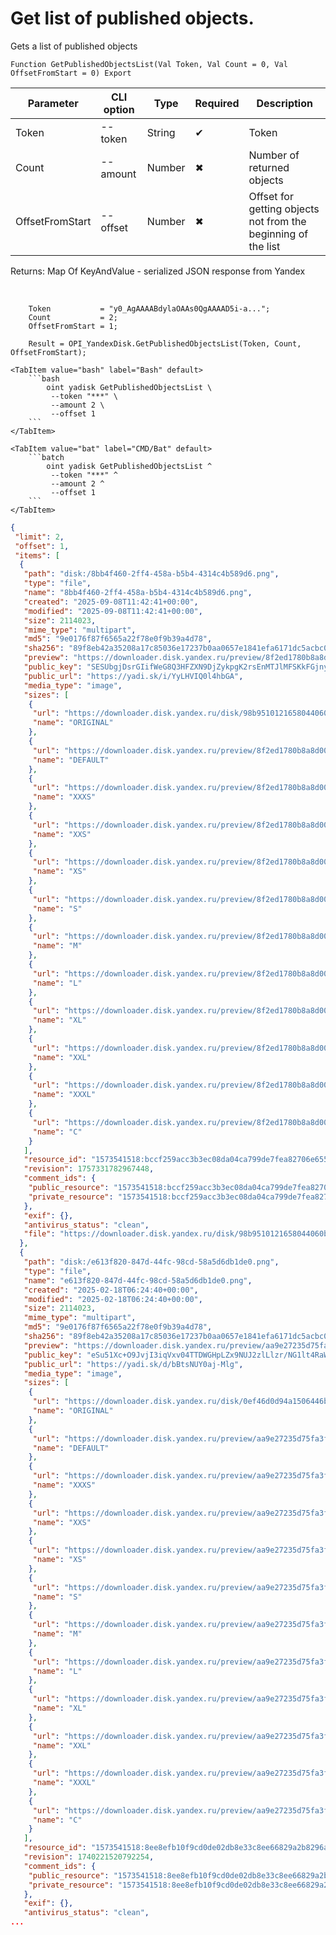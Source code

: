 ﻿---
sidebar_position: 3
description: Get list of published objects. and other functions to work with Yandex Disk in the Open Integration Package, a free open-source integration library for 1C:Enterprise 8, OneScript and CLI
keywords: [1C, 1С, 1С:Enterprise, 1С:Enterprise 8.3, API, Integration, Services, Exchange, OneScript, CLI, Yandex Disk]
---


# Get list of published objects.
 Gets a list of published objects



`Function GetPublishedObjectsList(Val Token, Val Count = 0, Val OffsetFromStart = 0) Export`

  | Parameter | CLI option | Type | Required | Description |
  |-|-|-|-|-|
  | Token | --token | String | &#x2714; | Token |
  | Count | --amount | Number | &#x2716; | Number of returned objects |
  | OffsetFromStart | --offset | Number | &#x2716; | Offset for getting objects not from the beginning of the list |

  
  Returns:  Map Of KeyAndValue - serialized JSON response from Yandex

<br/>




```bsl title="1C:Enterprise/OneScript code example"
    Token           = "y0_AgAAAABdylaOAAs0QgAAAAD5i-a...";
    Count           = 2;
    OffsetFromStart = 1;

    Result = OPI_YandexDisk.GetPublishedObjectsList(Token, Count, OffsetFromStart);
```
 

 <Tabs>
  
    <TabItem value="bash" label="Bash" default>
        ```bash
            oint yadisk GetPublishedObjectsList \
             --token "***" \
             --amount 2 \
             --offset 1
        ```
    </TabItem>
  
    <TabItem value="bat" label="CMD/Bat" default>
        ```batch
            oint yadisk GetPublishedObjectsList ^
             --token "***" ^
             --amount 2 ^
             --offset 1
        ```
    </TabItem>
</Tabs>


```json title="Result"
{
 "limit": 2,
 "offset": 1,
 "items": [
  {
   "path": "disk:/8bb4f460-2ff4-458a-b5b4-4314c4b589d6.png",
   "type": "file",
   "name": "8bb4f460-2ff4-458a-b5b4-4314c4b589d6.png",
   "created": "2025-09-08T11:42:41+00:00",
   "modified": "2025-09-08T11:42:41+00:00",
   "size": 2114023,
   "mime_type": "multipart",
   "md5": "9e0176f87f6565a22f78e0f9b39a4d78",
   "sha256": "89f8eb42a35208a17c85036e17237b0aa0657e1841efa6171dc5acbc0dea9e18",
   "preview": "https://downloader.disk.yandex.ru/preview/8f2ed1780b8a8d001de6627fc9cd16f73489ba759e0e46195df22d021dcf40f0/inf/Kw7ntutnYTv7ME2Wc45CLPUTRub4FO1o8FL8mXTzn15mJipCySkz4Ste7NeUNF4jmAKSauPmPxLFzO6aMKmEAw%3D%3D?uid=1573541518&filename=8bb4f460-2ff4-458a-b5b4-4314c4b589d6.png&disposition=inline&hash=&limit=0&content_type=image%2Fjpeg&owner_uid=1573541518&tknv=v3&size=S&crop=0",
   "public_key": "SESUbgjDsrGIifWeG8Q3HFZXN9DjZykpgK2rsEnMTJlMFSKkFGjnyiKVpUBWzkNyq/J6bpmRyOJonT3VoXnDag==",
   "public_url": "https://yadi.sk/i/YyLHVIQ0l4hbGA",
   "media_type": "image",
   "sizes": [
    {
     "url": "https://downloader.disk.yandex.ru/disk/98b9510121658044060b746f1b5244d6e5080a9589efd1373c0a3acc0aa9c3da/68c8cb1a/gwThwhLBKYvLhQCNnqAHipg9dL32B8ucsRJtTnFcQwXyscfbJ8B8OyXfwGYeSiPiSjoRHIEODK4QYbBUqVd5IQ%3D%3D?uid=1573541518&filename=8bb4f460-2ff4-458a-b5b4-4314c4b589d6.png&disposition=attachment&hash=&limit=0&content_type=multipart&owner_uid=1573541518&fsize=2114023&hid=03d7263840468e281bd0b238a26e7d0d&media_type=image&tknv=v3&etag=9e0176f87f6565a22f78e0f9b39a4d78",
     "name": "ORIGINAL"
    },
    {
     "url": "https://downloader.disk.yandex.ru/preview/8f2ed1780b8a8d001de6627fc9cd16f73489ba759e0e46195df22d021dcf40f0/inf/Kw7ntutnYTv7ME2Wc45CLPUTRub4FO1o8FL8mXTzn15mJipCySkz4Ste7NeUNF4jmAKSauPmPxLFzO6aMKmEAw%3D%3D?uid=1573541518&filename=8bb4f460-2ff4-458a-b5b4-4314c4b589d6.png&disposition=inline&hash=&limit=0&content_type=image%2Fjpeg&owner_uid=1573541518&tknv=v3",
     "name": "DEFAULT"
    },
    {
     "url": "https://downloader.disk.yandex.ru/preview/8f2ed1780b8a8d001de6627fc9cd16f73489ba759e0e46195df22d021dcf40f0/inf/Kw7ntutnYTv7ME2Wc45CLPUTRub4FO1o8FL8mXTzn15mJipCySkz4Ste7NeUNF4jmAKSauPmPxLFzO6aMKmEAw%3D%3D?uid=1573541518&filename=8bb4f460-2ff4-458a-b5b4-4314c4b589d6.png&disposition=inline&hash=&limit=0&content_type=image%2Fjpeg&owner_uid=1573541518&tknv=v3&size=XXXS&crop=0",
     "name": "XXXS"
    },
    {
     "url": "https://downloader.disk.yandex.ru/preview/8f2ed1780b8a8d001de6627fc9cd16f73489ba759e0e46195df22d021dcf40f0/inf/Kw7ntutnYTv7ME2Wc45CLPUTRub4FO1o8FL8mXTzn15mJipCySkz4Ste7NeUNF4jmAKSauPmPxLFzO6aMKmEAw%3D%3D?uid=1573541518&filename=8bb4f460-2ff4-458a-b5b4-4314c4b589d6.png&disposition=inline&hash=&limit=0&content_type=image%2Fjpeg&owner_uid=1573541518&tknv=v3&size=XXS&crop=0",
     "name": "XXS"
    },
    {
     "url": "https://downloader.disk.yandex.ru/preview/8f2ed1780b8a8d001de6627fc9cd16f73489ba759e0e46195df22d021dcf40f0/inf/Kw7ntutnYTv7ME2Wc45CLPUTRub4FO1o8FL8mXTzn15mJipCySkz4Ste7NeUNF4jmAKSauPmPxLFzO6aMKmEAw%3D%3D?uid=1573541518&filename=8bb4f460-2ff4-458a-b5b4-4314c4b589d6.png&disposition=inline&hash=&limit=0&content_type=image%2Fjpeg&owner_uid=1573541518&tknv=v3&size=XS&crop=0",
     "name": "XS"
    },
    {
     "url": "https://downloader.disk.yandex.ru/preview/8f2ed1780b8a8d001de6627fc9cd16f73489ba759e0e46195df22d021dcf40f0/inf/Kw7ntutnYTv7ME2Wc45CLPUTRub4FO1o8FL8mXTzn15mJipCySkz4Ste7NeUNF4jmAKSauPmPxLFzO6aMKmEAw%3D%3D?uid=1573541518&filename=8bb4f460-2ff4-458a-b5b4-4314c4b589d6.png&disposition=inline&hash=&limit=0&content_type=image%2Fjpeg&owner_uid=1573541518&tknv=v3&size=S&crop=0",
     "name": "S"
    },
    {
     "url": "https://downloader.disk.yandex.ru/preview/8f2ed1780b8a8d001de6627fc9cd16f73489ba759e0e46195df22d021dcf40f0/inf/Kw7ntutnYTv7ME2Wc45CLPUTRub4FO1o8FL8mXTzn15mJipCySkz4Ste7NeUNF4jmAKSauPmPxLFzO6aMKmEAw%3D%3D?uid=1573541518&filename=8bb4f460-2ff4-458a-b5b4-4314c4b589d6.png&disposition=inline&hash=&limit=0&content_type=image%2Fjpeg&owner_uid=1573541518&tknv=v3&size=M&crop=0",
     "name": "M"
    },
    {
     "url": "https://downloader.disk.yandex.ru/preview/8f2ed1780b8a8d001de6627fc9cd16f73489ba759e0e46195df22d021dcf40f0/inf/Kw7ntutnYTv7ME2Wc45CLPUTRub4FO1o8FL8mXTzn15mJipCySkz4Ste7NeUNF4jmAKSauPmPxLFzO6aMKmEAw%3D%3D?uid=1573541518&filename=8bb4f460-2ff4-458a-b5b4-4314c4b589d6.png&disposition=inline&hash=&limit=0&content_type=image%2Fjpeg&owner_uid=1573541518&tknv=v3&size=L&crop=0",
     "name": "L"
    },
    {
     "url": "https://downloader.disk.yandex.ru/preview/8f2ed1780b8a8d001de6627fc9cd16f73489ba759e0e46195df22d021dcf40f0/inf/Kw7ntutnYTv7ME2Wc45CLPUTRub4FO1o8FL8mXTzn15mJipCySkz4Ste7NeUNF4jmAKSauPmPxLFzO6aMKmEAw%3D%3D?uid=1573541518&filename=8bb4f460-2ff4-458a-b5b4-4314c4b589d6.png&disposition=inline&hash=&limit=0&content_type=image%2Fjpeg&owner_uid=1573541518&tknv=v3&size=XL&crop=0",
     "name": "XL"
    },
    {
     "url": "https://downloader.disk.yandex.ru/preview/8f2ed1780b8a8d001de6627fc9cd16f73489ba759e0e46195df22d021dcf40f0/inf/Kw7ntutnYTv7ME2Wc45CLPUTRub4FO1o8FL8mXTzn15mJipCySkz4Ste7NeUNF4jmAKSauPmPxLFzO6aMKmEAw%3D%3D?uid=1573541518&filename=8bb4f460-2ff4-458a-b5b4-4314c4b589d6.png&disposition=inline&hash=&limit=0&content_type=image%2Fjpeg&owner_uid=1573541518&tknv=v3&size=XXL&crop=0",
     "name": "XXL"
    },
    {
     "url": "https://downloader.disk.yandex.ru/preview/8f2ed1780b8a8d001de6627fc9cd16f73489ba759e0e46195df22d021dcf40f0/inf/Kw7ntutnYTv7ME2Wc45CLPUTRub4FO1o8FL8mXTzn15mJipCySkz4Ste7NeUNF4jmAKSauPmPxLFzO6aMKmEAw%3D%3D?uid=1573541518&filename=8bb4f460-2ff4-458a-b5b4-4314c4b589d6.png&disposition=inline&hash=&limit=0&content_type=image%2Fjpeg&owner_uid=1573541518&tknv=v3&size=XXXL&crop=0",
     "name": "XXXL"
    },
    {
     "url": "https://downloader.disk.yandex.ru/preview/8f2ed1780b8a8d001de6627fc9cd16f73489ba759e0e46195df22d021dcf40f0/inf/Kw7ntutnYTv7ME2Wc45CLPUTRub4FO1o8FL8mXTzn15mJipCySkz4Ste7NeUNF4jmAKSauPmPxLFzO6aMKmEAw%3D%3D?uid=1573541518&filename=8bb4f460-2ff4-458a-b5b4-4314c4b589d6.png&disposition=inline&hash=&limit=0&content_type=image%2Fjpeg&owner_uid=1573541518&tknv=v3&size=S&crop=0",
     "name": "C"
    }
   ],
   "resource_id": "1573541518:bccf259acc3b3ec08da04ca799de7fea82706e655720a649e4a3c6465baddbad",
   "revision": 1757331782967448,
   "comment_ids": {
    "public_resource": "1573541518:bccf259acc3b3ec08da04ca799de7fea82706e655720a649e4a3c6465baddbad",
    "private_resource": "1573541518:bccf259acc3b3ec08da04ca799de7fea82706e655720a649e4a3c6465baddbad"
   },
   "exif": {},
   "antivirus_status": "clean",
   "file": "https://downloader.disk.yandex.ru/disk/98b9510121658044060b746f1b5244d6e5080a9589efd1373c0a3acc0aa9c3da/68c8cb1a/gwThwhLBKYvLhQCNnqAHipg9dL32B8ucsRJtTnFcQwXyscfbJ8B8OyXfwGYeSiPiSjoRHIEODK4QYbBUqVd5IQ%3D%3D?uid=1573541518&filename=8bb4f460-2ff4-458a-b5b4-4314c4b589d6.png&disposition=attachment&hash=&limit=0&content_type=multipart&owner_uid=1573541518&fsize=2114023&hid=03d7263840468e281bd0b238a26e7d0d&media_type=image&tknv=v3&etag=9e0176f87f6565a22f78e0f9b39a4d78"
  },
  {
   "path": "disk:/e613f820-847d-44fc-98cd-58a5d6db1de0.png",
   "type": "file",
   "name": "e613f820-847d-44fc-98cd-58a5d6db1de0.png",
   "created": "2025-02-18T06:24:40+00:00",
   "modified": "2025-02-18T06:24:40+00:00",
   "size": 2114023,
   "mime_type": "multipart",
   "md5": "9e0176f87f6565a22f78e0f9b39a4d78",
   "sha256": "89f8eb42a35208a17c85036e17237b0aa0657e1841efa6171dc5acbc0dea9e18",
   "preview": "https://downloader.disk.yandex.ru/preview/aa9e27235d75fa3fa0e6135889ec1dd9d6eac573b32242a3ceda7ab9fe6b0954/inf/Kw7ntutnYTv7ME2Wc45CLPUTRub4FO1o8FL8mXTzn15mJipCySkz4Ste7NeUNF4jmAKSauPmPxLFzO6aMKmEAw%3D%3D?uid=1573541518&filename=e613f820-847d-44fc-98cd-58a5d6db1de0.png&disposition=inline&hash=&limit=0&content_type=image%2Fjpeg&owner_uid=1573541518&tknv=v3&size=S&crop=0",
   "public_key": "eSu51Xc+O9JvjI3iqVxv04TTDWGHpLZx9NUJ2zlLlzr/NG1lt4RaWVNo3wKYbP7Xq/J6bpmRyOJonT3VoXnDag==",
   "public_url": "https://yadi.sk/d/bBtsNUY0aj-Mlg",
   "media_type": "image",
   "sizes": [
    {
     "url": "https://downloader.disk.yandex.ru/disk/0ef46d0d94a1506446b40838f2ca72d21d4d64720380b4e8ee0307c9fc8c4a5e/68c8cb1a/gwThwhLBKYvLhQCNnqAHipg9dL32B8ucsRJtTnFcQwXyscfbJ8B8OyXfwGYeSiPiSjoRHIEODK4QYbBUqVd5IQ%3D%3D?uid=1573541518&filename=e613f820-847d-44fc-98cd-58a5d6db1de0.png&disposition=attachment&hash=&limit=0&content_type=multipart&owner_uid=1573541518&fsize=2114023&hid=03d7263840468e281bd0b238a26e7d0d&media_type=image&tknv=v3&etag=9e0176f87f6565a22f78e0f9b39a4d78",
     "name": "ORIGINAL"
    },
    {
     "url": "https://downloader.disk.yandex.ru/preview/aa9e27235d75fa3fa0e6135889ec1dd9d6eac573b32242a3ceda7ab9fe6b0954/inf/Kw7ntutnYTv7ME2Wc45CLPUTRub4FO1o8FL8mXTzn15mJipCySkz4Ste7NeUNF4jmAKSauPmPxLFzO6aMKmEAw%3D%3D?uid=1573541518&filename=e613f820-847d-44fc-98cd-58a5d6db1de0.png&disposition=inline&hash=&limit=0&content_type=image%2Fjpeg&owner_uid=1573541518&tknv=v3",
     "name": "DEFAULT"
    },
    {
     "url": "https://downloader.disk.yandex.ru/preview/aa9e27235d75fa3fa0e6135889ec1dd9d6eac573b32242a3ceda7ab9fe6b0954/inf/Kw7ntutnYTv7ME2Wc45CLPUTRub4FO1o8FL8mXTzn15mJipCySkz4Ste7NeUNF4jmAKSauPmPxLFzO6aMKmEAw%3D%3D?uid=1573541518&filename=e613f820-847d-44fc-98cd-58a5d6db1de0.png&disposition=inline&hash=&limit=0&content_type=image%2Fjpeg&owner_uid=1573541518&tknv=v3&size=XXXS&crop=0",
     "name": "XXXS"
    },
    {
     "url": "https://downloader.disk.yandex.ru/preview/aa9e27235d75fa3fa0e6135889ec1dd9d6eac573b32242a3ceda7ab9fe6b0954/inf/Kw7ntutnYTv7ME2Wc45CLPUTRub4FO1o8FL8mXTzn15mJipCySkz4Ste7NeUNF4jmAKSauPmPxLFzO6aMKmEAw%3D%3D?uid=1573541518&filename=e613f820-847d-44fc-98cd-58a5d6db1de0.png&disposition=inline&hash=&limit=0&content_type=image%2Fjpeg&owner_uid=1573541518&tknv=v3&size=XXS&crop=0",
     "name": "XXS"
    },
    {
     "url": "https://downloader.disk.yandex.ru/preview/aa9e27235d75fa3fa0e6135889ec1dd9d6eac573b32242a3ceda7ab9fe6b0954/inf/Kw7ntutnYTv7ME2Wc45CLPUTRub4FO1o8FL8mXTzn15mJipCySkz4Ste7NeUNF4jmAKSauPmPxLFzO6aMKmEAw%3D%3D?uid=1573541518&filename=e613f820-847d-44fc-98cd-58a5d6db1de0.png&disposition=inline&hash=&limit=0&content_type=image%2Fjpeg&owner_uid=1573541518&tknv=v3&size=XS&crop=0",
     "name": "XS"
    },
    {
     "url": "https://downloader.disk.yandex.ru/preview/aa9e27235d75fa3fa0e6135889ec1dd9d6eac573b32242a3ceda7ab9fe6b0954/inf/Kw7ntutnYTv7ME2Wc45CLPUTRub4FO1o8FL8mXTzn15mJipCySkz4Ste7NeUNF4jmAKSauPmPxLFzO6aMKmEAw%3D%3D?uid=1573541518&filename=e613f820-847d-44fc-98cd-58a5d6db1de0.png&disposition=inline&hash=&limit=0&content_type=image%2Fjpeg&owner_uid=1573541518&tknv=v3&size=S&crop=0",
     "name": "S"
    },
    {
     "url": "https://downloader.disk.yandex.ru/preview/aa9e27235d75fa3fa0e6135889ec1dd9d6eac573b32242a3ceda7ab9fe6b0954/inf/Kw7ntutnYTv7ME2Wc45CLPUTRub4FO1o8FL8mXTzn15mJipCySkz4Ste7NeUNF4jmAKSauPmPxLFzO6aMKmEAw%3D%3D?uid=1573541518&filename=e613f820-847d-44fc-98cd-58a5d6db1de0.png&disposition=inline&hash=&limit=0&content_type=image%2Fjpeg&owner_uid=1573541518&tknv=v3&size=M&crop=0",
     "name": "M"
    },
    {
     "url": "https://downloader.disk.yandex.ru/preview/aa9e27235d75fa3fa0e6135889ec1dd9d6eac573b32242a3ceda7ab9fe6b0954/inf/Kw7ntutnYTv7ME2Wc45CLPUTRub4FO1o8FL8mXTzn15mJipCySkz4Ste7NeUNF4jmAKSauPmPxLFzO6aMKmEAw%3D%3D?uid=1573541518&filename=e613f820-847d-44fc-98cd-58a5d6db1de0.png&disposition=inline&hash=&limit=0&content_type=image%2Fjpeg&owner_uid=1573541518&tknv=v3&size=L&crop=0",
     "name": "L"
    },
    {
     "url": "https://downloader.disk.yandex.ru/preview/aa9e27235d75fa3fa0e6135889ec1dd9d6eac573b32242a3ceda7ab9fe6b0954/inf/Kw7ntutnYTv7ME2Wc45CLPUTRub4FO1o8FL8mXTzn15mJipCySkz4Ste7NeUNF4jmAKSauPmPxLFzO6aMKmEAw%3D%3D?uid=1573541518&filename=e613f820-847d-44fc-98cd-58a5d6db1de0.png&disposition=inline&hash=&limit=0&content_type=image%2Fjpeg&owner_uid=1573541518&tknv=v3&size=XL&crop=0",
     "name": "XL"
    },
    {
     "url": "https://downloader.disk.yandex.ru/preview/aa9e27235d75fa3fa0e6135889ec1dd9d6eac573b32242a3ceda7ab9fe6b0954/inf/Kw7ntutnYTv7ME2Wc45CLPUTRub4FO1o8FL8mXTzn15mJipCySkz4Ste7NeUNF4jmAKSauPmPxLFzO6aMKmEAw%3D%3D?uid=1573541518&filename=e613f820-847d-44fc-98cd-58a5d6db1de0.png&disposition=inline&hash=&limit=0&content_type=image%2Fjpeg&owner_uid=1573541518&tknv=v3&size=XXL&crop=0",
     "name": "XXL"
    },
    {
     "url": "https://downloader.disk.yandex.ru/preview/aa9e27235d75fa3fa0e6135889ec1dd9d6eac573b32242a3ceda7ab9fe6b0954/inf/Kw7ntutnYTv7ME2Wc45CLPUTRub4FO1o8FL8mXTzn15mJipCySkz4Ste7NeUNF4jmAKSauPmPxLFzO6aMKmEAw%3D%3D?uid=1573541518&filename=e613f820-847d-44fc-98cd-58a5d6db1de0.png&disposition=inline&hash=&limit=0&content_type=image%2Fjpeg&owner_uid=1573541518&tknv=v3&size=XXXL&crop=0",
     "name": "XXXL"
    },
    {
     "url": "https://downloader.disk.yandex.ru/preview/aa9e27235d75fa3fa0e6135889ec1dd9d6eac573b32242a3ceda7ab9fe6b0954/inf/Kw7ntutnYTv7ME2Wc45CLPUTRub4FO1o8FL8mXTzn15mJipCySkz4Ste7NeUNF4jmAKSauPmPxLFzO6aMKmEAw%3D%3D?uid=1573541518&filename=e613f820-847d-44fc-98cd-58a5d6db1de0.png&disposition=inline&hash=&limit=0&content_type=image%2Fjpeg&owner_uid=1573541518&tknv=v3&size=S&crop=0",
     "name": "C"
    }
   ],
   "resource_id": "1573541518:8ee8efb10f9cd0de02db8e33c8ee66829a2b8296abba3b0ed5eb143af6fe976a",
   "revision": 1740221520792254,
   "comment_ids": {
    "public_resource": "1573541518:8ee8efb10f9cd0de02db8e33c8ee66829a2b8296abba3b0ed5eb143af6fe976a",
    "private_resource": "1573541518:8ee8efb10f9cd0de02db8e33c8ee66829a2b8296abba3b0ed5eb143af6fe976a"
   },
   "exif": {},
   "antivirus_status": "clean",
...
```
